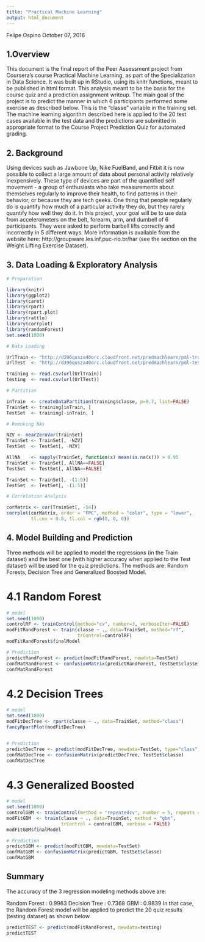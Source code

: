 ---
title: "Practical Machine Learning"
output: html_document
---

Felipe Ospino
October 07, 2016

## 1.Overview

This document is the final report of the Peer Assessment project from Coursera's course Practical Machine Learning, as part of the Specialization in Data Science. It was built up in RStudio, using its knitr functions, meant to be published in html format.
This analysis meant to be the basis for the course quiz and a prediction assignment writeup. The main goal of the project is to predict the manner in which 6 participants performed some exercise as described below. This is the "classe" variable in the training set. The machine learning algorithm described here is applied to the 20 test cases available in the test data and the predictions are submitted in appropriate format to the Course Project Prediction Quiz for automated grading.

## 2. Background

Using devices such as Jawbone Up, Nike FuelBand, and Fitbit it is now possible to collect a large amount of data about personal activity relatively inexpensively. These type of devices are part of the quantified self movement - a group of enthusiasts who take measurements about themselves regularly to improve their health, to find patterns in their behavior, or because they are tech geeks. One thing that people regularly do is quantify how much of a particular activity they do, but they rarely quantify how well they do it. In this project, your goal will be to use data from accelerometers on the belt, forearm, arm, and dumbell of 6 participants. They were asked to perform barbell lifts correctly and incorrectly in 5 different ways. More information is available from the website here: http://groupware.les.inf.puc-rio.br/har (see the section on the Weight Lifting Exercise Dataset).

## 3. Data Loading & Exploratory Analysis

```{r}
# Preparation

library(knitr)
library(ggplot2)
library(caret)
library(rpart)
library(rpart.plot)
library(rattle)
library(corrplot)
library(randomForest)
set.seed(1000)

# Data Loading

UrlTrain <- "http://d396qusza40orc.cloudfront.net/predmachlearn/pml-training.csv"
UrlTest  <- "http://d396qusza40orc.cloudfront.net/predmachlearn/pml-testing.csv"

training <- read.csv(url(UrlTrain))
testing  <- read.csv(url(UrlTest))

# Partition

inTrain  <- createDataPartition(training$classe, p=0.7, list=FALSE)
TrainSet <- training[inTrain, ]
TestSet  <- training[-inTrain, ]

# Removing NAs

NZV <- nearZeroVar(TrainSet)
TrainSet <- TrainSet[, -NZV]
TestSet  <- TestSet[, -NZV]

AllNA    <- sapply(TrainSet, function(x) mean(is.na(x))) > 0.95
TrainSet <- TrainSet[, AllNA==FALSE]
TestSet  <- TestSet[, AllNA==FALSE]

TrainSet <- TrainSet[, -(1:5)]
TestSet  <- TestSet[, -(1:5)]

# Correlation Analysis  

corMatrix <- cor(TrainSet[, -54])
corrplot(corMatrix, order = "FPC", method = "color", type = "lower", 
         tl.cex = 0.8, tl.col = rgb(0, 0, 0))

```

## 4. Model Building and Prediction 

Three methods will be applied to model the regressions (in the Train dataset) and the best one (with higher accuracy when applied to the Test dataset) will be used for the quiz predictions. The methods are: Random Forests, Decision Tree and Generalized Boosted Model.

# 4.1 Random Forest
```{r}
# model
set.seed(1000)
controlRF <- trainControl(method="cv", number=3, verboseIter=FALSE)
modFitRandForest <- train(classe ~ ., data=TrainSet, method="rf",
                          trControl=controlRF)
modFitRandForest$finalModel

# Prediction 
predictRandForest <- predict(modFitRandForest, newdata=TestSet)
confMatRandForest <- confusionMatrix(predictRandForest, TestSet$classe)
confMatRandForest
```


# 4.2 Decision Trees
```{r}
# model
set.seed(1000)
modFitDecTree <- rpart(classe ~ ., data=TrainSet, method="class")
fancyRpartPlot(modFitDecTree)


# Prediction 
predictDecTree <- predict(modFitDecTree, newdata=TestSet, type="class")
confMatDecTree <- confusionMatrix(predictDecTree, TestSet$classe)
confMatDecTree
```


# 4.3 Generalized Boosted
```{r}
# model
set.seed(1000)
controlGBM <- trainControl(method = "repeatedcv", number = 5, repeats = 1)
modFitGBM  <- train(classe ~ ., data=TrainSet, method = "gbm",
                    trControl = controlGBM, verbose = FALSE)
modFitGBM$finalModel

# Prediction 
predictGBM <- predict(modFitGBM, newdata=TestSet)
confMatGBM <- confusionMatrix(predictGBM, TestSet$classe)
confMatGBM
```

## Summary 

The accuracy of the 3 regression modeling methods above are:

Random Forest : 0.9963
Decision Tree : 0.7368
GBM : 0.9839
In that case, the Random Forest model will be applied to predict the 20 quiz results (testing dataset) as shown below.

```{r}
predictTEST <- predict(modFitRandForest, newdata=testing)
predictTEST
```
